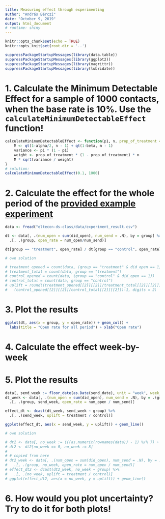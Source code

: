 ```yaml
---
title: Measuring effect through experimenting
author: "András Bérczi"
date: "October 9, 2019"
output: html_document
# runtime: shiny
---
```


```r
knitr::opts_chunk$set(echo = TRUE)
knitr::opts_knit$set(root.dir = '..')
```

```r
suppressPackageStartupMessages(library(data.table))
suppressPackageStartupMessages(library(ggplot2))
suppressPackageStartupMessages(library(magrittr))
suppressPackageStartupMessages(library(lubridate))
```

# 1. Calculate the Minimum Detectable Effect for a sample of 1000 contacts, when the base rate is 10%. Use the `calculateMinimumDetectableEffect` function!

```r
calculateMinimumDetectableEffect <- function(p1, n, prop_of_treatment = 0.5, alpha = 0.05, beta = 0.2) {
    M <- qt(1-alpha/2, n - 1) + qt(1-beta, n - 1)
    variance <- p1 * (1 - p1)
    weight <- prop_of_treatment * (1 - prop_of_treatment) * n
    M * sqrt(variance / weight)
}
# solution:
calculateMinimumDetectableEffect(0.1, 1000)
```

# 2. Calculate the effect for the whole period of the [provided example experiment](./experiment_result.csv)

```r
data <- fread("eltecon-ds-class/data/experiment_result.csv")

dt <- data[, .(num_open = sum(did_open), num_send = .N), by = group] %>%
  .[, .(group, open_rate = num_open/num_send)]

dt[group == "treatment", open_rate] / dt[group == "control", open_rate]

# own solution

# treatment_opened = count(data, (group == "treatment" & did_open == 1))
# treatment_total = count(data, group == "treatment")
# control_opened = count(data, (group == "control" & did_open == 1))
# control_total = count(data, group == "control")
# uplift = round((treatment_opened[[2]][[2]]/treatment_total[[2]][[2]])/
#   (control_opened[[2]][[2]]/control_total[[2]][[2]])-1, digits = 2)
```

# 3. Plot the results

```r
ggplot(dt, aes(x = group, y = open_rate)) + geom_col() +
  labs(title = "Open rate for all period") + xlab("Open rate")
```

# 4. Calculate the effect week-by-week
# 5. Plot the results

```r
data[, send_week := floor_date(as.Date(send_date), unit = "week", week_start = 1)]
dt_week <- data[, .(num_open = sum(did_open), num_send = .N), by = .(group, send_week)] %>%
  .[, .(group, send_week, open_rate = num_open / num_send)]

effect_dt <- dcast(dt_week, send_week ~ group) %>%
  .[, .(send_week, uplift = treatment / control)]

ggplot(effect_dt, aes(x = send_week, y = uplift)) + geom_line()

# own solution

# dt2 <- data[, no_week := (((as.numeric(rownames(data)) - 1) %/% 7) + 1) %% 8]
# dt2 <- dt2[no_week == 0, no_week := 8]
# 
# # copied from here
# dt2_week <- data[, .(num_open = sum(did_open), num_send = .N), by = .(group, no_week)] %>%
#   .[, .(group, no_week, open_rate = num_open / num_send)]
# effect_dt2 <- dcast(dt2_week, no_week ~ group) %>%
#   .[, .(no_week, uplift = treatment / control)]
# ggplot(effect_dt2, aes(x = no_week, y = uplift)) + geom_line()

```

# 6. How would you plot uncertainty? Try to do it for both plots!